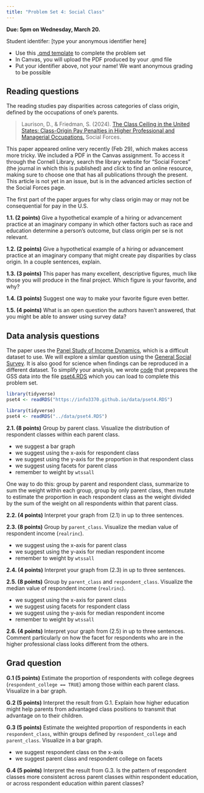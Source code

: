 ```yaml
---
title: "Problem Set 4: Social Class"
---
```


**Due: 5pm on Wednesday, March 20.**

<!-- ::: {.callout-note} -->
<!-- Want to see how you'll be evaluated? Check out the [rubric](https://docs.google.com/forms/d/e/1FAIpQLSfE9cKW1TdZvmNH7AUTdzL2Fd3vnQicKVECc7qW2_S4civJpg/viewform?usp=sharing) -->
<!-- ::: -->

Student identifer: [type your anonymous identifier here]

- Use this [.qmd template](../assets/pset4/pset4.qmd) to complete the problem set
- In Canvas, you will upload the PDF produced by your .qmd file
- Put your identifier above, not your name! We want anonymous grading to be possible

## Reading questions

The reading studies pay disparities across categories of class origin, defined by the occupations of one's parents.

> Laurison, D., & Friedman, S. (2024). [The Class Ceiling in the United States: Class-Origin Pay Penalties in Higher Professional and Managerial Occupations.](https://academic.oup.com/sf/advance-article-abstract/doi/10.1093/sf/soae025/7616417) Social Forces.

::: {.callout-note}
This paper appeared online very recently (Feb 29), which makes access more tricky. We included a PDF in the Canvas assignment. To access it through the Cornell Library, search the library website for "Social Forces" (the journal in which this is published) and click to find an online resource, making sure to choose one that has all publications through the present. This article is not yet in an issue, but is in the advanced articles section of the Social Forces page.
:::

The first part of the paper argues for why class origin may or may not be consequential for pay in the U.S.

**1.1. (2 points)** Give a hypothetical example of a hiring or advancement practice at an imaginary company in which other factors such as race and education determine a person's outcome, but class origin per se is not relevant.

**1.2. (2 points)** Give a hypothetical example of a hiring or advancement practice at an imaginary company that might create pay disparities by class origin. In a couple sentences, explain.

**1.3. (3 points)** This paper has many excellent, descriptive figures, much like those you will produce in the final project. Which figure is your favorite, and why?

**1.4. (3 points)** Suggest one way to make your favorite figure even better.

**1.5. (4 points)** What is an open question the authors haven't answered, that you might be able to answer using survey data?

## Data analysis questions

The paper uses the [Panel Study of Income Dynamics](https://psidonline.isr.umich.edu/), which is a difficult dataset to use. We will explore a similar question using the [General Social Survey](https://gssdataexplorer.norc.org/). It is also good for science when findings can be reproduced in a different dataset. To simplify your analysis, we wrote [code](../code/pset4.R) that prepares the GSS data into the file [pset4.RDS](../data/pset4.RDS) which you can load to complete this problem set.

```r
library(tidyverse)
pset4 <- readRDS("https://info3370.github.io/data/pset4.RDS")
```
```r
library(tidyverse)
pset4 <- readRDS("../data/pset4.RDS")
```


**2.1. (8 points)** Group by parent class. Visualize the distribution of respondent classes within each parent class.

- we suggest a bar graph
- we suggest using the x-axis for respondent class
- we suggest using the y-axis for the proportion in that respondent class
- we suggest using facets for parent class
- remember to weight by `wtssall`

::: {.callout-tip}
One way to do this: group by parent and respondent class, summarize to sum the weight within each group, group by only parent class, then mutate to estimate the proportion in each respondent class as the weight divided by the sum of the weight on all respondents within that parent class.
:::

**2.2. (4 points)** Interpret your graph from (2.1) in up to three sentences.

**2.3. (8 points)** Group by `parent_class`. Visualize the median value of respondent income (`realrinc`).

- we suggest using the x-axis for parent class
- we suggest using the y-axis for median respondent income
- remember to weight by `wtssall`

**2.4. (4 points)** Interpret your graph from (2.3) in up to three sentences.

**2.5. (8 points)** Group by `parent_class` and `respondent_class`. Visualize the median value of respondent income (`realrinc`).

- we suggest using the x-axis for parent class
- we suggest using facets for respondent class
- we suggest using the y-axis for median respondent income
- remember to weight by `wtssall`

**2.6. (4 points)** Interpret your graph from (2.5) in up to three sentences. Comment particularly on how the facet for respondents who are in the higher professional class looks different from the others.

## Grad question

**G.1 (5 points)** Estimate the proportion of respondents with college degrees (`respondent_college == TRUE`) among those within each parent class. Visualize in a bar graph.

**G.2 (5 points)** Interpret the result from G.1. Explain how higher education might help parents from advantaged class positions to transmit that advantage on to their children.

**G.3 (5 points)** Estimate the weighted proportion of respondents in each `respondent_class`, within groups defined by `respondent_college` and `parent_class`. Visualize in a bar graph.

- we suggest respondent class on the x-axis
- we suggest parent class and respondent college on facets

**G.4 (5 points)** Interpret the result from G.3. Is the pattern of respondent classes more consistent across parent classes within respondent education, or across respondent education within parent classes?

